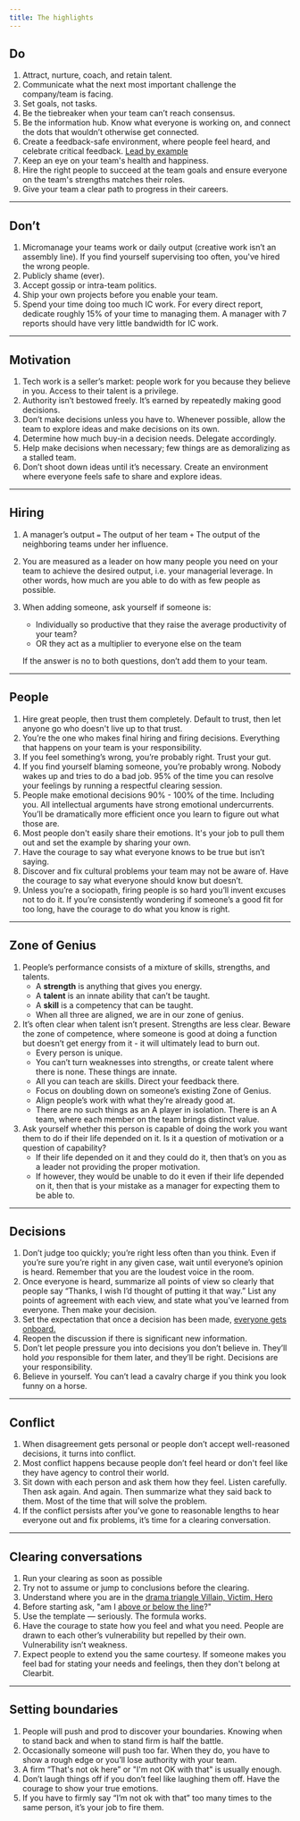 ```yaml
---
title: The highlights
---
```


## Do

1. Attract, nurture, coach, and retain talent.
2. Communicate what the next most important challenge the company/team is facing.
3. Set goals, not tasks.
4. Be the tiebreaker when your team can’t reach consensus.
5. Be the information hub. Know what everyone is working on, and connect the dots that wouldn’t otherwise get connected.
6. Create a feedback-safe environment, where people feel heard, and celebrate critical feedback. [Lead by example](/coaching-and-feedback/feedback)
7. Keep an eye on your team's health and happiness.
8. Hire the right people to succeed at the team goals and ensure everyone on the team's strengths matches their roles.
9. Give your team a clear path to progress in their careers.

---

## Don’t

1. Micromanage your teams work or daily output (creative work isn’t an assembly line). If you find yourself supervising too often, you've hired the wrong people.
2. Publicly shame (ever).
3. Accept gossip or intra-team politics.
4. Ship your own projects before you enable your team.
5. Spend your time doing too much IC work. For every direct report, dedicate roughly 15% of your time to managing them. A manager with 7 reports should have very little bandwidth for IC work.

---

## Motivation

1. Tech work is a seller’s market: people work for you because they believe in you. Access to their talent is a privilege.
2. Authority isn’t bestowed freely. It’s earned by repeatedly making good decisions.
3. Don’t make decisions unless you have to. Whenever possible, allow the team to explore ideas and make decisions on its own.
4. Determine how much buy-in a decision needs. Delegate accordingly.
5. Help make decisions when necessary; few things are as demoralizing as a stalled team.
6. Don’t shoot down ideas until it’s necessary. Create an environment where everyone feels safe to share and explore ideas.

---

## Hiring

1. A manager’s output `=` The output of her team `+` The output of the neighboring teams under her influence.
2. You are measured as a leader on how many people you need on your team to achieve the desired output, i.e. your managerial leverage. In other words, how much are you able to do with as few people as possible.
3. When adding someone, ask yourself if someone is:
    - Individually so productive that they raise the average productivity of your team?
    - OR they act as a multiplier to everyone else on the team

    If the answer is no to both questions, don’t add them to your team.

---

## People

1. Hire great people, then trust them completely. Default to trust, then let anyone go who doesn't live up to that trust.
2. You’re the one who makes final hiring and firing decisions. Everything that happens on your team is your responsibility.
3. If you feel something’s wrong, you’re probably right. Trust your gut.
4. If you find yourself blaming someone, you’re probably wrong. Nobody wakes up and tries to do a bad job. 95% of the time you can resolve your feelings by running a respectful clearing session.
5. People make emotional decisions 90% - 100% of the time. Including you. All intellectual arguments have strong emotional undercurrents. You’ll be dramatically more efficient once you learn to figure out what those are.
6. Most people don't easily share their emotions. It's your job to pull them out and set the example by sharing your own.
7. Have the courage to say what everyone knows to be true but isn’t saying.
8. Discover and fix cultural problems your team may not be aware of. Have the courage to say what everyone should know but doesn’t.
9. Unless you’re a sociopath, firing people is so hard you’ll invent excuses not to do it. If you’re consistently wondering if someone’s a good fit for too long, have the courage to do what you know is right.

---

## Zone of Genius

1. People’s performance consists of a mixture of skills, strengths, and talents.
    - A **strength** is anything that gives you energy.
    - A **talent** is an innate ability that can’t be taught.
    - A **skill** is a competency that can be taught.
    - When all three are aligned, we are in our zone of genius.
2. It’s often clear when talent isn’t present. Strengths are less clear. Beware the zone of competence, where someone is good at doing a function but doesn’t get energy from it - it will ultimately lead to burn out.
    - Every person is unique.
    - You can’t turn weaknesses into strengths, or create talent where there is none. These things are innate.
    - All you can teach are skills. Direct your feedback there.
    - Focus on doubling down on someone’s existing Zone of Genius.
    - Align people’s work with what they’re already good at.
    - There are no such things as an A player in isolation. There is an A team, where each member on the team brings distinct value.
3. Ask yourself whether this person is capable of doing the work you want them to do if their life depended on it. Is it a question of motivation or a question of capability?
    - If their life depended on it and they could do it, then that’s on you as a leader not providing the proper motivation.
    - If however, they would be unable to do it even if their life depended on it, then that is your mistake as a manager for expecting them to be able to.

---

## Decisions

1. Don’t judge too quickly; you’re right less often than you think. Even if you’re sure you’re right in any given case, wait until everyone’s opinion is heard. Remember that you are the loudest voice in the room.
2. Once everyone is heard, summarize all points of view so clearly that people say “Thanks, I wish I’d thought of putting it that way.” List any points of agreement with each view, and state what you’ve learned from everyone. Then make your decision.
3. Set the expectation that once a decision has been made, [everyone gets onboard.](https://en.wikipedia.org/wiki/Disagree_and_commit)
4. Reopen the discussion if there is significant new information.
5. Don’t let people pressure you into decisions you don’t believe in. They’ll hold *you* responsible for them later, and they’ll be right. Decisions are your responsibility.
6. Believe in yourself. You can’t lead a cavalry charge if you think you look funny on a horse.

---

## Conflict

1. When disagreement gets personal or people don’t accept well-reasoned decisions, it turns into conflict.
2. Most conflict happens because people don’t feel heard or don't feel like they have agency to control their world.
3. Sit down with each person and ask them how they feel. Listen carefully. Then ask again. And again. Then summarize what they said back to them. Most of the time that will solve the problem.
4. If the conflict persists after you’ve gone to reasonable lengths to hear everyone out and fix problems, it’s time for a clearing conversation.

---

## Clearing conversations

1. Run your clearing as soon as possible
2. Try not to assume or jump to conclusions before the clearing.
3. Understand where you are in the [drama triangle Villain, Victim, Hero](https://www.youtube.com/watch?v=E_XSeUYa0-8)
4. Before starting ask, "am I [above or below the line](https://www.youtube.com/watch?v=fLqzYDZAqCI)?"
5. Use the template — seriously. The formula works.
6. Have the courage to state how you feel and what you need. People are drawn to each other’s vulnerability but repelled by their own. Vulnerability isn’t weakness.
7. Expect people to extend you the same courtesy. If someone makes you feel bad for stating your needs and feelings, then they don't belong at Clearbit.

---

## Setting boundaries

1. People will push and prod to discover your boundaries. Knowing when to stand back and when to stand firm is half the battle.
2. Occasionally someone will push too far. When they do, you have to show a rough edge or you’ll lose authority with your team.
3. A firm “That's not ok here” or "I'm not OK with that" is usually enough.
4. Don’t laugh things off if you don’t feel like laughing them off. Have the courage to show your true emotions.
5. If you have to firmly say “I’m not ok with that” too many times to the same person, it’s your job to fire them.